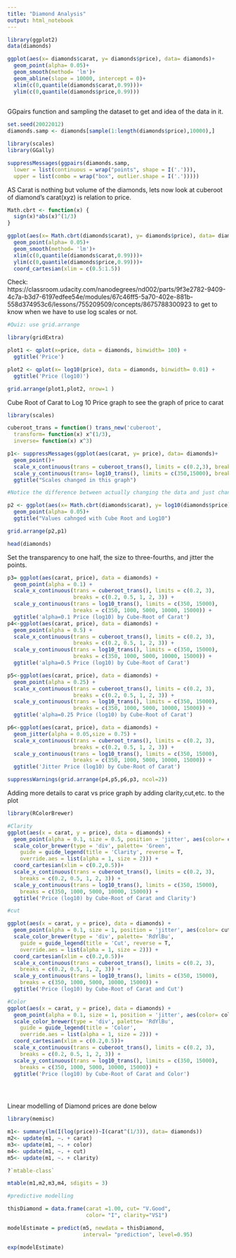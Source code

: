 ```yaml
---
title: "Diamond Analysis"
output: html_notebook
---
```


```r
library(ggplot2)
data(diamonds)

ggplot(aes(x= diamonds$carat, y= diamonds$price), data= diamonds)+
  geom_point(alpha= 0.05)+
  geom_smooth(method= 'lm')+
  geom_abline(slope = 10000, intercept = 0)+
  xlim(c(0,quantile(diamonds$carat,0.99)))+
  ylim(c(0,quantile(diamonds$price,0.99)))
  
```
GGpairs function and sampling the dataset to get and idea of the data in it.
```r

set.seed(20022012)
diamonds.samp <- diamonds[sample(1:length(diamonds$price),10000),]

library(scales)
library(GGally)

suppressMessages(ggpairs(diamonds.samp,
  lower = list(continuous = wrap("points", shape = I('.'))),
  upper = list(combo = wrap("box", outlier.shape = I('.')))))


```
AS Carat is nothing but volume of the diamonds, lets now look at cuberoot of diamond's carat(x*y*z) is relation to price.

```r
Math.cbrt <- function(x) {
  sign(x)*abs(x)^(1/3)
}

ggplot(aes(x= Math.cbrt(diamonds$carat), y= diamonds$price), data= diamonds)+
  geom_point(alpha= 0.05)+
  geom_smooth(method= 'lm')+
  xlim(c(0,quantile(diamonds$carat,0.99)))+
  ylim(c(0,quantile(diamonds$price,0.99)))+
  coord_cartesian(xlim = c(0.5:1.5))
```
Check: https://classroom.udacity.com/nanodegrees/nd002/parts/9f3e2782-9409-4c7a-b3d7-6197edfee54e/modules/67c46ff5-5a70-402e-881b-558d374953c6/lessons/755209509/concepts/8675788300923 to get to know when we have to use log scales or not.



```r
#Quiz: use grid.arrange

library(gridExtra)

plot1 <- qplot(x=price, data = diamonds, binwidth= 100) + 
  ggtitle('Price')

plot2 <- qplot(x= log10(price), data = diamonds, binwidth= 0.01) +
  ggtitle('Price (log10)')

grid.arrange(plot1,plot2, nrow=1 )
```

Cube Root of Carat to Log 10 Price graph to see the graph of price to carat
```r

library(scales)

cuberoot_trans = function() trans_new('cuberoot',
  transform= function(x) x^(1/3),
  inverse= function(x) x^3)

p1<- suppressMessages(ggplot(aes(carat, y= price), data= diamonds)+
  geom_point()+
  scale_x_continuous(trans = cuberoot_trans(), limits = c(0.2,3), breaks = c(0.2,0.5,1,2,3))+
  scale_y_continuous(trans= log10_trans(), limits = c(350,15000), breaks = c(350,1000,5000,10000,15000)))+
  ggtitle("Scales changed in this graph")

#Notice the difference between actually changing the data and just changing Axis

p2 <- ggplot(aes(x= Math.cbrt(diamonds$carat), y= log10(diamonds$price)), data= diamonds)+
  geom_point(alpha= 0.05)+
  ggtitle("Values cahnged with Cube Root and Log10")

grid.arrange(p2,p1)

head(diamonds)


```

 Set the transparency to one half, the size to three-fourths, and jitter the points.
 
```r
p3= ggplot(aes(carat, price), data = diamonds) + 
  geom_point(alpha = 0.1) + 
  scale_x_continuous(trans = cuberoot_trans(), limits = c(0.2, 3),
                     breaks = c(0.2, 0.5, 1, 2, 3)) + 
  scale_y_continuous(trans = log10_trans(), limits = c(350, 15000),
                     breaks = c(350, 1000, 5000, 10000, 15000)) +
  ggtitle('alpha=0.1 Price (log10) by Cube-Root of Carat')
p4<-ggplot(aes(carat, price), data = diamonds) + 
  geom_point(alpha = 0.5) + 
  scale_x_continuous(trans = cuberoot_trans(), limits = c(0.2, 3),
                     breaks = c(0.2, 0.5, 1, 2, 3)) + 
  scale_y_continuous(trans = log10_trans(), limits = c(350, 15000),
                     breaks = c(350, 1000, 5000, 10000, 15000)) +
  ggtitle('alpha=0.5 Price (log10) by Cube-Root of Carat')

p5<-ggplot(aes(carat, price), data = diamonds) + 
  geom_point(alpha = 0.25) + 
  scale_x_continuous(trans = cuberoot_trans(), limits = c(0.2, 3),
                     breaks = c(0.2, 0.5, 1, 2, 3)) + 
  scale_y_continuous(trans = log10_trans(), limits = c(350, 15000),
                     breaks = c(350, 1000, 5000, 10000, 15000)) +
  ggtitle('alpha=0.25 Price (log10) by Cube-Root of Carat')

p6<-ggplot(aes(carat, price), data = diamonds) + 
  geom_jitter(alpha = 0.05,size = 0.75) + 
  scale_x_continuous(trans = cuberoot_trans(), limits = c(0.2, 3),
                     breaks = c(0.2, 0.5, 1, 2, 3)) + 
  scale_y_continuous(trans = log10_trans(), limits = c(350, 15000),
                     breaks = c(350, 1000, 5000, 10000, 15000)) +
  ggtitle('Jitter Price (log10) by Cube-Root of Carat')

suppressWarnings(grid.arrange(p4,p5,p6,p3, ncol=2))
```

Adding more details to carat vs price graph by adding clarity,cut,etc. to the plot
```r

library(RColorBrewer)

#Clarity
ggplot(aes(x = carat, y = price), data = diamonds) + 
  geom_point(alpha = 0.1, size = 0.5, position = 'jitter', aes(color= clarity)) +
  scale_color_brewer(type = 'div', palette= 'Green',
    guide = guide_legend(title = 'Clarity', reverse = T,
    override.aes = list(alpha = 1, size = 2))) +
  coord_cartesian(xlim = c(0.2,0.5))+
  scale_x_continuous(trans = cuberoot_trans(), limits = c(0.2, 3),
    breaks = c(0.2, 0.5, 1, 2, 3)) + 
  scale_y_continuous(trans = log10_trans(), limits = c(350, 15000),
    breaks = c(350, 1000, 5000, 10000, 15000)) +
  ggtitle('Price (log10) by Cube-Root of Carat and Clarity')

#cut

ggplot(aes(x = carat, y = price), data = diamonds) + 
  geom_point(alpha = 0.1, size = 1, position = 'jitter', aes(color= cut)) +
  scale_color_brewer(type = 'div', palette= 'RdYlBu',
    guide = guide_legend(title = 'Cut', reverse = T,
    override.aes = list(alpha = 1, size = 2))) +
  coord_cartesian(xlim = c(0.2,0.5))+
  scale_x_continuous(trans = cuberoot_trans(), limits = c(0.2, 3),
    breaks = c(0.2, 0.5, 1, 2, 3)) + 
  scale_y_continuous(trans = log10_trans(), limits = c(350, 15000),
    breaks = c(350, 1000, 5000, 10000, 15000)) +
  ggtitle('Price (log10) by Cube-Root of Carat and Cut')

#Color
ggplot(aes(x = carat, y = price), data = diamonds) + 
  geom_point(alpha = 0.1, size = 1, position = 'jitter', aes(color= color)) +
  scale_color_brewer(type = 'div', palette= 'RdYlBu',
    guide = guide_legend(title = 'Color',
    override.aes = list(alpha = 1, size = 2))) +
  coord_cartesian(xlim = c(0.2,0.5))+
  scale_x_continuous(trans = cuberoot_trans(), limits = c(0.2, 3),
    breaks = c(0.2, 0.5, 1, 2, 3)) + 
  scale_y_continuous(trans = log10_trans(), limits = c(350, 15000),
    breaks = c(350, 1000, 5000, 10000, 15000)) +
  ggtitle('Price (log10) by Cube-Root of Carat and Color')

  



```
 
 
 Linear modelling of Diamond prices are done below
 
```r
library(memisc)

m1<- summary(lm(I(log(price))~I(carat^(1/3)), data= diamonds))
m2<- update(m1, ~. + carat)
m3<- update(m1, ~. + color)
m4<- update(m1, ~. + cut)
m5<- update(m1, ~. + clarity)

?`mtable-class`

mtable(m1,m2,m3,m4, sdigits = 3)

#predictive modelling

thisDiamond = data.frame(carat =1.00, cut= "V.Good",
                         color= "I", clarity="VS1")

modelEstimate = predict(m5, newdata = thisDiamond, 
                        interval= "prediction", level=0.95)

exp(modelEstimate)

```
 
 